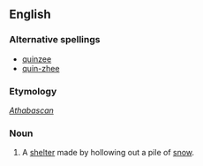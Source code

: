 {{wikipedia}}
==English==

===Alternative spellings===
*[[quinzee]]
*[[quin-zhee]]

===Etymology===
''[[Athabascan]]''

===Noun===

{{en-noun}}

# A [[shelter]] made by hollowing out a pile of [[snow]].